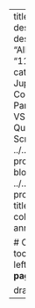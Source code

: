 ---
title: "Title Here"
# description: "Post description"
author: "Allison Day"
date: "11/6/2022"
categories: [Python, Jupyter Notebooks, Code Snippets, Pandas, APIs, JSON, VS Code, Github, Quarto, Notion, Web Scraping]
image: ../../../style/images/be-productive.png
title-block-banner: ../../../style/images/be-productive_banner.png
title-block-banner-color: white
code-annotations: hover

# Outline
format: 
  html: 
    toc: true 
    toc-location: left 
    toc-title: "**On this page**" 
    
draft: true
---